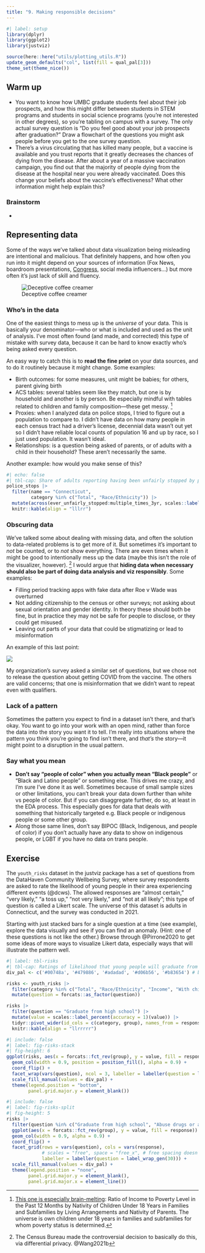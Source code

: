 ```yaml
---
title: "9. Making responsible decisions"
---
```


```r
#| label: setup
library(dplyr)
library(ggplot2)
library(justviz)

source(here::here("utils/plotting_utils.R"))
update_geom_defaults("col", list(fill = qual_pal[3]))
theme_set(theme_nice())

```

## Warm up

* You want to know how UMBC graduate students feel about their job prospects, and how this might differ between students in STEM programs and students in social science programs (you're not interested in other degrees), so you're tabling on campus with a survey. The only actual survey question is "Do you feel good about your job prospects after graduation?" Draw a flowchart of the questions you might ask people before you get to the one survey question.
* There's a virus circulating that has killed many people, but a vaccine is available and you trust reports that it greatly decreases the chances of dying from the disease. After about a year of a massive vaccination campaign, you find out that the majority of people dying from the disease at the hospital near you were already vaccinated. Does this change your beliefs about the vaccine's effectiveness? What other information might help explain this?

:::{.callout-tip}
### Brainstorm

- 
:::

## Representing data

Some of the ways we've talked about data visualization being misleading are intentional and malicious. That definitely happens, and how often you run into it might depend on your sources of information (Fox News, boardroom presentations, [Congress](https://floorcharts.com/), social media influencers...) but more often it's just lack of skill and fluency.

:::{.aside}
![Deceptive coffee creamer](../inputs/creamer.jpg){fig-alt="A close-up photo of a 64 ounce bottle of coffee creamer. In large, bold text on a bright red banner, it says '2x more creamer,' but in fine print clarifies 'than 32 ounce.'"}
:::

### Who's in the data

One of the easiest things to mess up is the _universe_ of your data. This is basically your denominator---who or what is included and used as the unit of analysis. I've most often found (and made, and corrected) this type of mistake with survey data, because it can be hard to know exactly who's being asked every question. 

An easy way to catch this is to **read the fine print** on your data sources, and to do it routinely because it might change. Some examples:

* Birth outcomes: for some measures, unit might be babies; for others, parent giving birth
* ACS tables: several tables seem like they match, but one is by household and another is by person. Be especially mindful with tables related to children and family composition---these get messy. ^[[This one is especially brain-melting](https://data.census.gov/table/ACSDT1Y2022.B05010?t=Families%20and%20Household%20Characteristics:Family%20Size%20and%20Type): Ratio of Income to Poverty Level in the Past 12 Months by Nativity of Children Under 18 Years in Families and Subfamilies by Living Arrangements and Nativity of Parents. The universe is own children under 18 years in families and subfamilies for whom poverty status is determined.]
* Proxies: when I analyzed data on police stops, I tried to figure out a population to compare to. I didn't have data on how many people in each census tract had a driver's license, decennial data wasn't out yet so I didn't have reliable local counts of population 16 and up by race, so I just used population. It wasn't ideal.
* Relationships: is a question being asked of parents, or of adults with a child in their household? These aren't necessarily the same.

Another example: how would you make sense of this?

```r
#| echo: false
#| tbl-cap: Share of adults reporting having been unfairly stopped by police, Connecticut, 2021
police_stops |>
  filter(name == "Connecticut",
         category %in% c("Total", "Race/Ethnicity")) |>
  mutate(across(ever_unfairly_stopped:multiple_times_3yr, scales::label_percent(accuracy = 1))) |>
  knitr::kable(align = "lllrr")
```


### Obscuring data

We've talked some about dealing with missing data, and often the solution to data-related problems is to get more of it. But sometimes it's important to _not_ be counted, or to _not_ show everything. There are even times when it might be good to intentionally mess up the data (maybe this isn't the role of the visualizer, however). ^[The Census Bureau made the controversial decision to basically do this, via differential privacy. @Wang2021b] I would argue that **hiding data when necessary should also be part of doing data analysis and viz responsibly**. Some examples:

* Filling period tracking apps with fake data after Roe v Wade was overturned
* Not adding citizenship to the census or other surveys; not asking about sexual orientation and gender identity. In theory these should both be fine, but in practice they may not be safe for people to disclose, or they could get misused.
* Leaving out parts of your data that could be stigmatizing or lead to misinformation

An example of this last point: 

![](https://www.kff.org/wp-content/uploads/2021/02/9643-Figure-5.png){fig-alt='Bar chart of KFF survey questions on concerns adults have about the COVID-19 vaccines as of January 2021, among adults who say they want to wait and see how the vaccines work before getting them. The data is broken down by race for Black, Hispanic, and white adults, and Black adults are most likely to express concerns. The highest ranked concern is "the long-term effects of the COVID-19 vaccines are unknown."'}

My organization's survey asked a similar set of questions, but we chose not to release the question about getting COVID from the vaccine. The others are valid concerns; that one is misinformation that we didn't want to repeat even with qualifiers.

### Lack of a pattern

Sometimes the pattern you expect to find in a dataset isn't there, and that's okay. You want to go into your work with an open mind, rather than force the data into the story you want it to tell. I'm really into situations where the pattern you think you're going to find isn't there, and _that's_ the story---it might point to a disruption in the usual pattern. 


### Say what you mean

* __Don't say "people of color" when you actually mean "Black people"__ or "Black and Latino people" or something else. This drives me crazy, and I'm sure I've done it as well. Sometimes because of small sample sizes or other limitations, you can't break your data down further than white vs people of color. But if you can disaggregate further, do so, at least in the EDA process. This especially goes for data that deals with something that historically targeted e.g. Black people or indigenous people or some other group.
* Along those same lines, don't say BIPOC (Black, Indigenous, and people of color) if you don't actually have any data to show on indigenous people, or LGBT if you have no data on trans people.


## Exercise

The `youth_risks` dataset in the justviz package has a set of questions from the DataHaven Community Wellbeing Survey, where survey respondents are asked to rate the likelihood of young people in their area experiencing different events (@dcws). The allowed responses are "almost certain," "very likely," "a toss up," "not very likely," and "not at all likely"; this type of question is called a Likert scale. The universe of this dataset is adults in Connecticut, and the survey was conducted in 2021.

Starting with just stacked bars for a single question at a time (see example), explore the data visually and see if you can find an anomaly. (Hint: one of these questions is not like the other.) Browse through @Pirrone2020 to get some ideas of more ways to visualize Likert data, especially ways that will illustrate the pattern well.

```r
#| label: tbl-risks
#| tbl-cap: Ratings of likelihood that young people will graduate from high school, share of Connecticut adults, 2021
div_pal <- c('#00748a', '#479886', '#adadad', '#d06b56', '#b83654') # based on carto-color Temps

risks <- youth_risks |>
  filter(category %in% c("Total", "Race/Ethnicity", "Income", "With children")) |>
  mutate(question = forcats::as_factor(question))

risks |>
  filter(question == "Graduate from high school") |>
  mutate(value = scales::label_percent(accuracy = 1)(value)) |>
  tidyr::pivot_wider(id_cols = c(category, group), names_from = response) |>
  knitr::kable(align = "llrrrrr")
```


```r
#| include: false
#| label: fig-risks-stack
#| fig-height: 6
ggplot(risks, aes(x = forcats::fct_rev(group), y = value, fill = response)) +
  geom_col(width = 0.9, position = position_fill(), alpha = 0.9) +
  coord_flip() +
  facet_wrap(vars(question), ncol = 3, labeller = labeller(question = label_wrap_gen(30))) +
  scale_fill_manual(values = div_pal) +
  theme(legend.position = "bottom",
        panel.grid.major.y = element_blank())
```

```r
#| include: false
#| label: fig-risks-split
#| fig-height: 5
risks |>
  filter(question %in% c("Graduate from high school", "Abuse drugs or alcohol", "Be in a gang")) |>
  ggplot(aes(x = forcats::fct_rev(group), y = value, fill = response)) +
  geom_col(width = 0.9, alpha = 0.9) +
  coord_flip() +
  facet_grid(rows = vars(question), cols = vars(response),
             # scales = "free", space = "free_x", # free spacing doesn't work well here
             labeller = labeller(question = label_wrap_gen(30))) +
  scale_fill_manual(values = div_pal) +
  theme(legend.position = "none",
        panel.grid.major.y = element_blank(),
        panel.grid.major.x = element_line())
```
